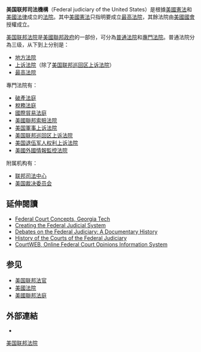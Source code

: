 {{美國政治}}

'''美国联邦司法機構'''（Federal judiciary of the United States）是根據[[美國憲法|美國憲法]]和[[美國法律|美國法律]]成立的[[法院|法院]]。其中[[美國憲法|美國憲法]]只指明要成立[[美國最高法院|最高法院]]，其餘法院由[[美國國會|美國國會]]授權成立。

[[美國聯邦法庭|美国联邦法院]]是[[美國聯邦政府|美國聯邦政府]]的一部份，可分為[[普通法院|普通法院]]和[[專門法院|專門法院]]。普通法院分為三级，从下到上分别是：
* [[美国联邦地方法院|地方法院]]
* [[美国联邦上诉法院|上诉法院]]（除了[[美国联邦巡回区上诉法院|美国联邦巡回区上诉法院]]）
* [[美国最高法院|最高法院]]

專門法院有：
* [[美國破產法庭|破產法庭]]
* [[美國稅務法院|稅務法庭]]
* [[美國國際貿易法院|國際貿易法庭]]
* [[美國聯邦索賠法院|美國聯邦索賠法院]]
* [[美国軍事上诉法院|美国軍事上诉法院]]
* [[美国联邦巡回区上诉法院|美国联邦巡回区上诉法院]]
* [[美国退伍军人权利上诉法院|美国退伍军人权利上诉法院]]
* [[美國外國情報監控法院|美國外國情報監控法院]]

附属机构有：
* [[联邦司法中心|联邦司法中心]]
* [[美国裁决委员会|美国裁决委员会]]

==延伸閱讀==
{{refbegin}}
*[https://web.archive.org/web/20170422095250/http://www.catea.gatech.edu/grade/legal/ Federal Court Concepts, Georgia Tech]
*[https://www.fjc.gov/content/creating-federal-judicial-system-third-edition-0 Creating the Federal Judicial System]
*[https://purl.fdlp.gov/GPO/gpo41680 Debates on the Federal Judiciary: A Documentary History]
*[http://www.fjc.gov/history/home.nsf History of the Courts of the Federal Judiciary]
*[http://courtweb.pamd.uscourts.gov/courtweb/CourtWeb.aspx CourtWEB, Online Federal Court Opinions Information System]
{{refend}}

== 参见 ==
* [[美国联邦法官|美国联邦法官]]
* [[美國法院|美國法院]]
* [[美國聯邦法庭|美國聯邦法庭]]

==外部連結==
*{{Official website|http://www.uscourts.gov}}

{{美国联邦政府}}
{{美國聯邦法院}}
{{美國法律}}
{{美國索引}}

[[Category:美国联邦法院|]]